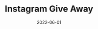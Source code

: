 ---
title: "Instagram Give Away"
date: "2022-06-01"
slug: "instagram-give-away"
category: "Web"
type: "School Project"
link: ""
code: ""
bgColor: "bg-pink-100"
teamMembers: "3"
description: "Instagram Give Away is a web application that helps influencers holding giveaways event on Instagram faster and easier with automatic tools, such as keyword-based draws and follower detection. The application is built using ReactJS and NodeJS. The application is deployed on AWS using Docker and Docker Compose."
skills: "ReactJS, DevOps, Docker, AWS"
thumbnail: "./thumbnail.jpg"
hero_image: "./image1.jpg"
hero_image_alt: "Instagram 3D icon concept"
hero_image_credit_text: "Alexander Shatov"
hero_image_credit_link: "https://unsplash.com/photos/_tF3vug2FhQ"
---